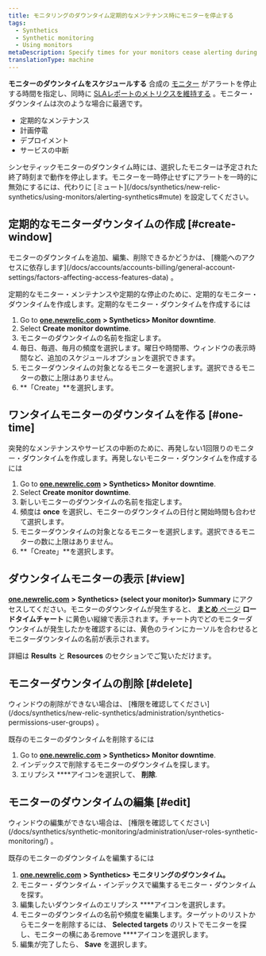 ```yaml
---
title: モニタリングのダウンタイム定期的なメンテナンス時にモニターを停止する
tags:
  - Synthetics
  - Synthetic monitoring
  - Using monitors
metaDescription: Specify times for your monitors cease alerting during deployments and maintenance windows.
translationType: machine
---
```


**モニターのダウンタイムをスケジュールする** 合成の [モニター](/docs/synthetics/new-relic-synthetics/using-monitors/add-edit-monitors#types-monitors) がアラートを停止する時間を指定し、同時に [SLAレポートのメトリクスを維持する](/docs/synthetics/new-relic-synthetics/pages/synthetics-sla-report-aggregate-monitor-metrics) 。モニター・ダウンタイムは次のような場合に最適です。

* 定期的なメンテナンス
* 計画停電
* デプロイメント
* サービスの中断

<Callout variant="important">
  シンセティックモニターのダウンタイム時には、選択したモニターは予定された終了時刻まで動作を停止します。モニターを一時停止せずにアラートを一時的に無効にするには、代わりに [ミュート](/docs/synthetics/new-relic-synthetics/using-monitors/alerting-synthetics#mute) を設定してください。
</Callout>

## 定期的なモニターダウンタイムの作成 [#create-window]

<Callout variant="tip">
  モニターのダウンタイムを追加、編集、削除できるかどうかは、 [機能へのアクセスに依存します](/docs/accounts/accounts-billing/general-account-settings/factors-affecting-access-features-data) 。
</Callout>

定期的なモニター・メンテナンスや定期的な停止のために、定期的なモニター・ダウンタイムを作成します。定期的なモニター・ダウンタイムを作成するには

1. Go to [**one.newrelic.com**](http://one.newrelic.com/) **> Synthetics> Monitor downtime**.
2. Select **<Icon name="fe-plus-circle"/>Create monitor downtime**.
3. モニターのダウンタイムの名前を指定します。
4. 毎日、毎週、毎月の頻度を選択します。曜日や時間帯、ウィンドウの表示時間など、追加のスケジュールオプションを選択できます。
5. モニターダウンタイムの対象となるモニターを選択します。選択できるモニターの数に上限はありません。
6. **「Create」**を選択します。

## ワンタイムモニターのダウンタイムを作る [#one-time]

突発的なメンテナンスやサービスの中断のために、再発しない1回限りのモニター・ダウンタイムを作成します。再発しないモニター・ダウンタイムを作成するには

1. Go to [**one.newrelic.com**](http://one.newrelic.com/) **> Synthetics> Monitor downtime**.
2. Select **<Icon name="fe-plus-circle"/>Create monitor downtime**.
3. 新しいモニターのダウンタイムの名前を指定します。
4. 頻度は **once** を選択し、モニターのダウンタイムの日付と開始時間も合わせて選択します。
5. モニターダウンタイムの対象となるモニターを選択します。選択できるモニターの数に上限はありません。
6. **「Create」**を選択します。

## ダウンタイムモニターの表示 [#view]

[**one.newrelic.com**](http://one.newrelic.com/) **> Synthetics> (select your monitor)> Summary** にアクセスしてください。モニターのダウンタイムが発生すると、 [**まとめ** ページ](/docs/synthetics/new-relic-synthetics/pages/synthetics-overview-page-view-monitors-performance) **ロードタイムチャート** に黄色い縦線で表示されます。チャート内でどのモニターダウンタイムが発生したかを確認するには、黄色のラインにカーソルを合わせるとモニターダウンタイムの名前が表示されます。

詳細は **Results** と **Resources** のセクションでご覧いただけます。

## モニターダウンタイムの削除 [#delete]

<Callout variant="tip">
  ウィンドウの削除ができない場合は、 [権限を確認してください](/docs/synthetics/new-relic-synthetics/administration/synthetics-permissions-user-groups) 。
</Callout>

既存のモニターのダウンタイムを削除するには

1. Go to [**one.newrelic.com**](http://one.newrelic.com/) **> Synthetics> Monitor downtime**.
2. インデックスで削除するモニターのダウンタイムを探します。
3. エリプシス **<Icon name="fe-more-horizontal"/>**アイコンを選択して、 **削除**.

## モニターのダウンタイムの編集 [#edit]

<Callout variant="tip">
  ウィンドウの編集ができない場合は、 [権限を確認してください](/docs/synthetics/synthetic-monitoring/administration/user-roles-synthetic-monitoring/) 。
</Callout>

既存のモニターのダウンタイムを編集するには

1. [**one.newrelic.com**](http://one.newrelic.com/) **> Synthetics> モニタリングのダウンタイム。**
2. モニター・ダウンタイム・インデックスで編集するモニター・ダウンタイムを探す。
3. 編集したいダウンタイムのエリプシス **<Icon name="fe-more-horizontal"/>**アイコンを選択します。
4. モニターのダウンタイムの名前や頻度を編集します。ターゲットのリストからモニターを削除するには、 **Selected targets** のリストでモニターを探し、モニターの横にあるremove **<Icon name="fe-x-circle"/>**アイコンを選択します。
5. 編集が完了したら、 **Save** を選択します。
